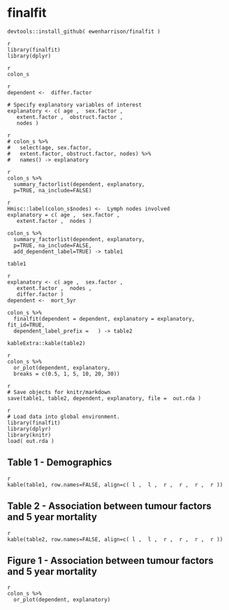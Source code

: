 
# finalfit 


```
devtools::install_github( ewenharrison/finalfit )
```

```
{r eval=FALSE, include=FALSE, echo=TRUE}
library(finalfit)
library(dplyr)
```

```
{r eval=FALSE, include=FALSE, echo=TRUE}
colon_s
```




```
{r eval=FALSE, include=FALSE, echo=TRUE}
dependent <-  differ.factor 

# Specify explanatory variables of interest
explanatory <- c( age ,  sex.factor , 
   extent.factor ,  obstruct.factor , 
   nodes )
```

```
{r eval=FALSE, include=FALSE, echo=TRUE}
# colon_s %>%
#   select(age, sex.factor, 
#   extent.factor, obstruct.factor, nodes) %>% 
#   names() -> explanatory
```


```
{r eval=FALSE, include=FALSE, echo=TRUE}
colon_s %>% 
  summary_factorlist(dependent, explanatory, 
  p=TRUE, na_include=FALSE)
```

```
{r eval=FALSE, include=FALSE, echo=TRUE}
Hmisc::label(colon_s$nodes) <-  Lymph nodes involved 
explanatory = c( age ,  sex.factor , 
   extent.factor ,  nodes )

colon_s %>% 
  summary_factorlist(dependent, explanatory, 
  p=TRUE, na_include=FALSE, 
  add_dependent_label=TRUE) -> table1

table1
```

```
{r eval=FALSE, include=FALSE, echo=TRUE}
explanatory <- c( age ,  sex.factor , 
   extent.factor ,  nodes , 
   differ.factor )
dependent <-  mort_5yr 

colon_s %>% 
  finalfit(dependent = dependent, explanatory = explanatory, fit_id=TRUE, 
  dependent_label_prefix =   ) -> table2

kableExtra::kable(table2)

```



```
{r eval=FALSE, include=FALSE, echo=TRUE}
colon_s %>% 
  or_plot(dependent, explanatory, 
  breaks = c(0.5, 1, 5, 10, 20, 30))
```


```
{r eval=FALSE, include=FALSE, echo=TRUE}
# Save objects for knitr/markdown
save(table1, table2, dependent, explanatory, file =  out.rda )
```





```
{r eval=FALSE, include=FALSE, echo=TRUE}
# Load data into global environment. 
library(finalfit)
library(dplyr)
library(knitr)
load( out.rda )
```

## Table 1 - Demographics
```
{r table1y 2, echo = TRUE, results='asis'}
kable(table1, row.names=FALSE, align=c( l ,  l ,  r ,  r ,  r ,  r ))
```

## Table 2 - Association between tumour factors and 5 year mortality
```
{r table2 2, echo = TRUE, results='asis'}
kable(table2, row.names=FALSE, align=c( l ,  l ,  r ,  r ,  r ,  r ))
```

## Figure 1 - Association between tumour factors and 5 year mortality
```
{r figure1, eval=FALSE, include=FALSE, echo=TRUE, warning=FALSE, message=FALSE}
colon_s %>% 
  or_plot(dependent, explanatory)
```





















